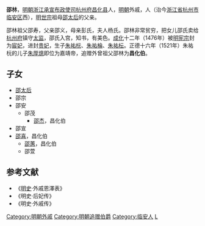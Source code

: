 '''邵林'''，[[明朝|明朝]][[浙江承宣布政使司|浙江承宣布政使司]][[杭州府|杭州府]][[昌化县|昌化县]]人，[[明朝|明朝]]外戚，人（治今[[浙江省|浙江省]][[杭州市|杭州市]][[临安区|临安区]]西），[[明世宗|明世宗]]祖母[[孝惠皇后_(明朝)|邵太后]]的父亲。

邵林祖父邵寿，父亲邵义，母亲彭氏，夫人杨氏。邵林非常贫穷，把女儿邵氏卖给[[杭州府|杭州府]]镇守[[太监|太监]]，邵氏入宫，知书，有美色。[[成化|成化]]十二年（1476年）被[[明宪宗|明宪宗]]封为[[宸妃|宸妃]]，进封[[贵妃|贵妃]]，生子[[朱祐杬|朱祐杬]]、[[朱祐棆|朱祐棆]]、[[朱祐枟|朱祐枟]]。正德十六年（1521年）朱祐杬的儿子[[朱厚熜|朱厚熜]]即位为嘉靖帝，追赠外曾祖父邵林为'''昌化伯'''。
==子女==
*[[孝惠皇后_(明朝)|邵太后]]
*邵宗
*邵安
**邵茂
***[[邵杰|邵杰]]，昌化伯
*邵宣
*[[邵喜|邵喜]]，昌化伯
**[[邵蕙|邵蕙]]，昌化伯
**邵萱
==参考文献==
*《[[明史|明史]]·外戚恩澤表》
*《明史·后妃传》
*《明史·外戚传》
{{DEFAULTSORT:S}}
[[Category:明朝外戚|Category:明朝外戚]]
[[Category:明朝追赠伯爵|Category:明朝追赠伯爵]]
[[Category:临安人|Category:临安人]]
[[Category:邵姓|L]]